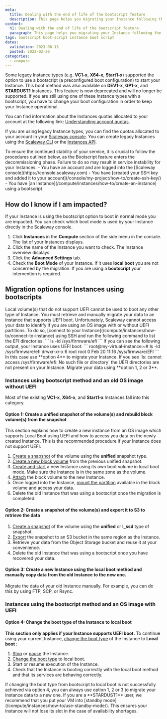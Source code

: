 ```yaml
---
meta:
  title: Dealing with the end of life of the bootscript feature
  description: This page helps you migrating your Instance following the EOL of the bootscript feature
content:
  h1: Dealing with the end of life of the bootscript feature
  paragraph: This page helps you migrating your Instance following the EOL of the bootscript feature
tags: bootscript boot-script instance boot script
dates:
  validation: 2023-06-13
  posted: 2023-02-20
categories:
  - compute
---
```


Some legacy Instance types (e.g. **VC1-x**, **X64-x**, **Start1-x**) supported the option to use a bootscript (a preconfigured boot configuration) to start your Instance. This boot method was also available on **DEV1-x**, **GP1-x**, and **STARDUST1** Instances. This feature is now deprecated and will no longer be supported.
If you are still using one of these Instance types with a bootscript, you have to change your boot configuration in order to keep your Instance operational.

You can find information about the Instances quotas allocated to your account at the following link: [Understanding account quotas](/console/my-account/reference-content/account-quotas/).

If you are using legacy Instance types, you can find the quotas allocated to your account in your [Scaleway console](https://console.scaleway.com/organization/settings). You can create legacy Instances using the [Scaleway CLI](/compute/instances/api-cli/creating-managing-instances-with-cliv2/) or the [Instances API](https://www.scaleway.com/en/developers/api/instance/#path-instances-create-an-instance).

<Message type="important">
  To ensure the continued stability of your service, it is crucial to follow the procedures outlined below, as the Bootscript feature enters the decommissioning phase. Failure to do so may result in service instability for your Instances.
</Message>

<Macro id="iam-requirements" />

<Message type="requirement">
  - You have an account and are logged into the [Scaleway console](https://console.scaleway.com)
  - You have [created your SSH key and added it to your account](/console/my-project/how-to/create-ssh-key/)
  - You have [an Instance](/compute/instances/how-to/create-an-instance) using a bootscript
</Message>

## How do I know if I am impacted?

If your Instance is using the bootscript option to boot in normal mode you are impacted. You can check which boot mode is used by your Instance directly in the Scaleway console.

1. Click **Instances** in the **Compute** section of the side menu in the console. The list of your Instances displays.
2. Click the name of the Instance you want to check. The Instance overview displays. 
3. Click the **Advanced Settings** tab.
4. Check the **Boot Mode** of your Instance. If it uses **local boot** you are not concerned by the migration. If you are using a **bootscript** your intervention is required.
    <Lightbox src="scaleway-boot-modes.webp" alt="" />

## Migration options for Instances using bootscripts

<Message type="important">
  Local volume(s) that do not support UEFI cannot be used to boot any other type of Instance. You must retrieve and manually migrate your data to an Instance that supports UEFI boot.  
  Unfortunately, Scaleway cannot access your data to identify if you are using an OS image with or without UEFI partitions.
  To do so, [connect to your Instance](/compute/instances/how-to/connect-to-instance) using SSH and run the following command to list the EFI directories:
  ```
  ls -ld /sys/firmware/efi
  ```
  If you can see the following output, your Instance uses UEFI boot:
  ```
  root@my-virtual-instance:~# ls -ld /sys/firmware/efi
  drwxr-xr-x 6 root root 0 Feb 20 11:16 /sys/firmware/EFI
  ```
  In this case use **option 4** to migrate your Instance.
  If you see `ls: cannot access /sys/firmware/efi: No such file or directory` the UEFI directories are not present on your Instance. Migrate your data using **option 1, 2 or 3**.
</Message>

### Instances using bootscript method and an old OS image without UEFI

Most of the existing **VC1-x**, **X64-x**, and **Start1-x** Instances fall into this category.

#### Option 1: Create a unified snapshot of the volume(s) and rebuild block volume(s) from the snapshot

This section explains how to create a new instance from an OS image which supports Local Boot using UEFI and how to access you data on the newly created Instance. This is the recommended procedure if your Instance does not support UEFI.

1. [Create a snapshot](/compute/instances/how-to/create-a-snapshot/) of the volume using the **unified** snapshot type.
2. [Create a new block volume](/storage/block/how-to/create-a-volume) from the previous unified snapshot.
3. [Create and start](/compute/instances/how-to/create-an-instance/) a new Instance using its own boot volume in local boot mode. Make sure the Instance is in the same zone as the volume.
4. [Attach](/storage/block/how-to/attach-a-volume/) the block volume to the new Instance.
5. Once logged into the Instance, [mount the partition](/storage/block/how-to/mount-and-use-volume/) available in the block volume and access your data.
6. Delete the old Instance that was using a bootscript once the migration is completed.

#### Option 2: Create a snapshot of the volume(s) and export it to S3 to retrieve the data

1. [Create a snapshot](/compute/instances/how-to/create-a-snapshot/) of the volume using the **unified** or **l_ssd** type of snapshot.
2. [Export](/compute/instances/how-to/snapshot-import-export-feature) the snapshot to an S3 bucket in the same region as the Instance.
3. Retrieve your data from the Object Storage bucket and reuse it at your convenience.
4. Delete the old Instance that was using a bootscript once you have recovered your data.

#### Option 3: Create a new Instance using the local boot method and manually copy data from the old Instance to the new one.

Migrate the data of your old Instance manually. For example, you can do this by using FTP, SCP, or Rsync.

### Instances using the bootscript method and an OS image with UEFI

#### Option 4: Change the boot type of the Instance to local boot

**This section only applies if your Instance supports UEFI boot.** To continue using your current Instance, [change the boot type](/compute/instances/how-to/use-boot-modes/#how-to-use-local-boot) of the Instance to **Local boot** :

1. [Stop](/compute/instances/how-to/power-off-instance/) or [pause](/compute/instances/how-to/use-standby-mode/) the Instance.
2. [Change the boot type](/compute/instances/how-to/use-boot-modes/#how-to-use-local-boot) to local boot.
3. Start or resume execution of the Instance.
4. Check that the Instance is booting correctly with the local boot method and that its services are behaving correctly.

<Message type="tip">
  If changing the boot type from bootscript to local boot is not successfully achieved via option 4, you can always use option 1, 2 or 3 to migrate your Instance data to a new one.
</Message>

<Message type="tip">
  If you are a **STARDUST1** user, we recommend that you put your VM into [standby mode](/compute/instances/how-to/use-standby-mode/). This ensures your Instance will not lose its slot in the case of availability shortages.
</Message>
